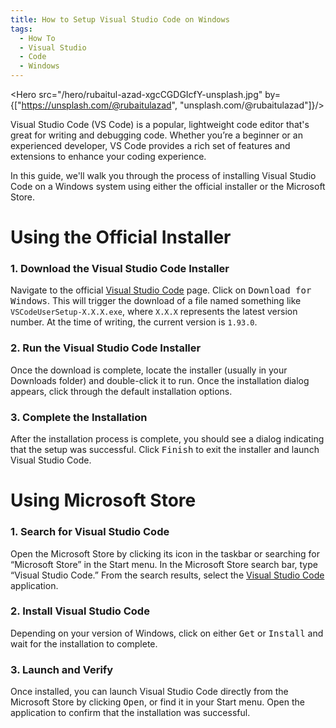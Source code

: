 ```yaml
---
title: How to Setup Visual Studio Code on Windows
tags:
  - How To
  - Visual Studio
  - Code
  - Windows
---
```



<Hero src="/hero/rubaitul-azad-xgcCGDGIcfY-unsplash.jpg" by={["https://unsplash.com/@rubaitulazad", "unsplash.com/@rubaitulazad"]}/>

Visual Studio Code (VS Code) is a popular, lightweight code editor that's great for writing and debugging code. Whether you’re a beginner or an experienced developer, VS Code provides a rich set of features and extensions to enhance your coding experience.

In this guide, we'll walk you through the process of installing Visual Studio Code on a Windows system using either the official installer or the Microsoft Store.

# Using the Official Installer
### 1. Download the Visual Studio Code Installer
Navigate to the official [Visual Studio Code](https://code.visualstudio.com) page. Click on <kbd>Download for Windows</kbd>. This will trigger the download of a file named something like `VSCodeUserSetup-X.X.X.exe`, where `X.X.X` represents the latest version number. At the time of writing, the current version is `1.93.0`.

### 2. Run the Visual Studio Code Installer
Once the download is complete, locate the installer (usually in your Downloads folder) and double-click it to run. Once the installation dialog appears, click through the default installation options.

### 3. Complete the Installation
After the installation process is complete, you should see a dialog indicating that the setup was successful. Click <kbd>Finish</kbd> to exit the installer and launch Visual Studio Code.

# Using Microsoft Store
### 1. Search for Visual Studio Code
Open the Microsoft Store by clicking its icon in the taskbar or searching for “Microsoft Store” in the Start menu. In the Microsoft Store search bar, type “Visual Studio Code.” From the search results, select the [Visual Studio Code](ms-windows-store://pdp?hl=en-us&gl=us&productid=xp9khm4bk9fz7q&mode=mini&pos=0%2C0%2C1920%2C1020) application.

### 2. Install Visual Studio Code
Depending on your version of Windows, click on either <kbd>Get</kbd> or <kbd>Install</kbd> and wait for the installation to complete.

### 3. Launch and Verify
Once installed, you can launch Visual Studio Code directly from the Microsoft Store by clicking <kbd>Open</kbd>, or find it in your Start menu. Open the application to confirm that the installation was successful.